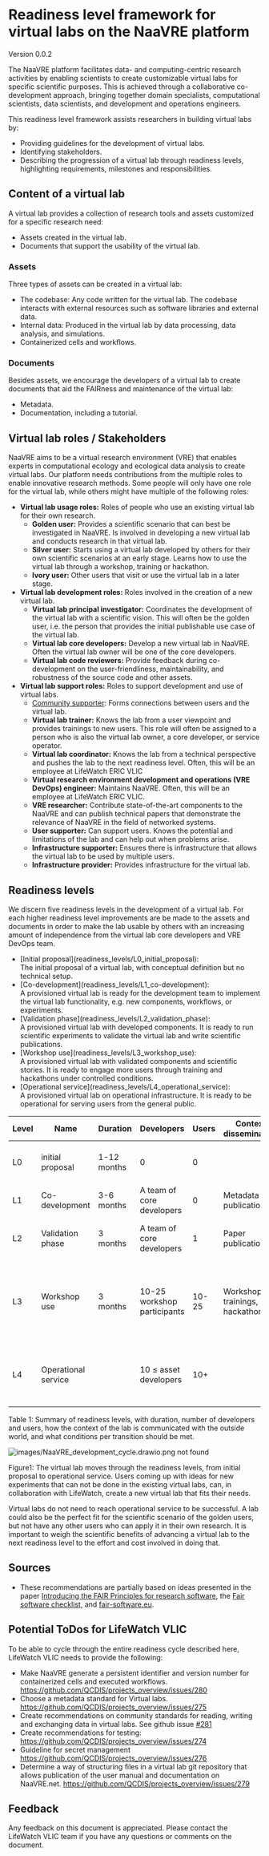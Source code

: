 # Readiness level framework for virtual labs on the NaaVRE platform


Version 0.0.2

The NaaVRE platform facilitates data- and computing-centric research activities by enabling scientists to create customizable virtual labs for specific scientific purposes.
This is achieved through a collaborative co-development approach, bringing together domain specialists, computational scientists, data scientists, and development and operations engineers.

This readiness level framework assists researchers in building virtual labs by:
* Providing guidelines for the development of virtual labs.
* Identifying stakeholders.
* Describing the progression of a virtual lab through readiness levels,
highlighting requirements, milestones and responsibilities.

## Content of a virtual lab
A virtual lab provides a collection of research tools and assets customized for a specific research need:

* Assets created in the virtual lab.
* Documents that support the usability of the virtual lab.

### Assets
Three types of assets can be created in a virtual lab:

* The codebase: Any code written for the virtual lab. The codebase interacts with external resources such as software libraries and external data.
* Internal data: Produced in the virtual lab by data processing, data analysis, and simulations.
* Containerized cells and workflows.

### Documents
Besides assets, we encourage the developers of a virtual lab to create documents that aid the FAIRness and maintenance of the virtual lab:
* Metadata.
* Documentation, including a tutorial.

## Virtual lab roles /  Stakeholders
NaaVRE aims to be a virtual research environment (VRE) that enables experts in computational ecology and ecological data analysis
to create virtual labs.
Our platform needs contributions from the multiple roles to enable innovative research methods. Some people will only have
one role for the virtual lab, while others might have multiple of the following roles:

* **Virtual lab usage roles:** Roles of people who use an existing virtual lab for their own research.
  * **Golden user:** Provides a scientific scenario that can best be investigated in NaaVRE. Is involved in developing a
  new virtual lab and conducts research in that virtual lab.
  * **Silver user:** Starts using a virtual lab developed by others for their own scientific scenarios at an early stage.
  Learns how to use the virtual lab through a workshop, training or hackathon.
  * **Ivory user:** Other users that visit or use the virtual lab in a later stage.
* **Virtual lab development roles:** Roles involved in the creation of a new virtual lab.
  * **Virtual lab principal investigator:** Coordinates the development of the virtual lab with a scientific vision.
  This will often be the golden user, i.e. the person that provides the initial publishable use case of the virtual lab.
  * **Virtual lab core developers:** Develop a new virtual lab in NaaVRE. Often the virtual lab owner will be one of the core developers.
  * **Virtual lab code reviewers:** Provide feedback during co-development on the user-friendliness, maintainability, and robustness of the
  source code and other assets.
* **Virtual lab support roles:** Roles to support development and use of virtual labs.
  * [Community supporter](Virtual_lab_roles/Community_supporter): Forms connections between users and the virtual lab.
  * **Virtual lab trainer:** Knows the lab from a user viewpoint and provides trainings to new users. This role will often be assigned to a person who is also the virtual lab owner, a core developer, or service operator.
  * **Virtual lab coordinator:** Knows the lab from a technical perspective and pushes the lab to the next readiness level. Often, this will be an employee at LifeWatch ERIC VLIC
  * **Virtual research environment development and operations (VRE DevOps) engineer:** Maintains NaaVRE. Often, this will be an employee at LifeWatch ERIC VLIC.
  * **VRE researcher:** Contribute state-of-the-art components to the NaaVRE and can publish technical papers
  that demonstrate the relevance of NaaVRE in the field of networked systems.
  * **User supporter:** Can support users. Knows the potential and limitations of the lab and can help out when problems arise.
  * **Infrastructure supporter:** Ensures there is infrastructure that allows the virtual lab to be used by multiple users.
  * **Infrastructure provider:** Provides infrastructure for the virtual lab.

## Readiness levels
We discern five readiness levels in the development of a virtual lab.
For each higher readiness level improvements are be made to the assets and documents in order to make the lab usable by others
with an increasing amount of independence from the virtual lab core developers and VRE DevOps team.

<ul style={{ listStyleType: 'none' }}>
    <li> <Downward_arrow text="L0"/> [Initial proposal](readiness_levels/L0_initial_proposal): <div>The initial proposal of a virtual lab, with conceptual definition but no technical setup. </div></li>
    <li> <Downward_arrow text="L1"/> [Co-development](readiness_levels/L1_co-development): <div>A provisioned virtual lab is ready for the development team to implement the virtual lab functionality, e.g. new components, workflows, or experiments. </div></li>
    <li> <Downward_arrow text="L2"/> [Validation phase](readiness_levels/L2_validation_phase): <div>A provisioned virtual lab with developed components. It is ready to run scientific experiments to validate the virtual lab and write scientific publications. </div></li>
    <li> <Downward_arrow text="L3"/> [Workshop use](readiness_levels/L3_workshop_use): <div>A provisioned virtual lab with validated components and scientific stories. It is ready to engage more users through training and hackathons under controlled conditions. </div></li>
    <li> <Downward_arrow text="L4"/> [Operational service](readiness_levels/L4_operational_service): <div>A provisioned virtual lab on operational infrastructure. It is ready to be operational for serving users from the general public. </div></li>
</ul>

| Level | Name                | Duration    | Developers                  | Users | Context dissemination            | Entering condition                                                     | Exit condition                                                                     |
|-------|---------------------|-------------|-----------------------------|-------|----------------------------------|------------------------------------------------------------------------|------------------------------------------------------------------------------------|
| L0    | initial proposal    | 1-12 months | 0                           | 0     |                                  | A good idea & Available resources.                                     | Set up a concrete lab on the platform.                                             |
| L1    | Co-development      | 3-6 months  | A team of core developers   | 0     | Metadata publication             | A lab & a core development team.                                       | A lab ready for scientific experiments.                                            |
| L2    | Validation phase    | 3 months    | A team of core developers   | 1     | Paper publication                | A lab ready for writing a scientific paper.                            | One or two papers submitted to publication.                                        |
| L3    | Workshop use        | 3 months    | 10-25 workshop participants | 10-25 | Workshops, trainings, hackathons | A working lab with documentation and training material.                | The lab has been tested in workshops / hackathons, and has an emerging  community. |
| L4    | Operational service |             | 10 ≤ asset developers       | 10+   |                                  | The lab is operational, and can be managed on research infrastructure. |                                                                                    |

Table 1: Summary of readiness levels, with duration, number of developers and users,
how the context of the lab is communicated with the outside world, and what conditions per transition should be met.

![ images/NaaVRE_development_cycle.drawio.png not found](images/NaaVRE_development_cycle.drawio.png)

Figure1: The virtual lab moves through the readiness levels, from initial proposal to operational service.
Users coming up with ideas for new experiments that can not be done in the existing virtual labs,
can, in collaboration with LifeWatch, create a new virtual lab that fits their needs.

Virtual labs do not need to reach operational service to be successful. A lab could also be the perfect fit for the scientific
scenario of the golden users, but not have any other users who can apply it in their own research.
It is important to weigh the scientific benefits of advancing a virtual lab to the next readiness level to the effort and cost involved in doing that.

## Sources
* These recommendations are partially based on ideas presented in the paper [Introducing the FAIR Principles for research software](https://www.nature.com/articles/s41597-022-01710-x), the [Fair software checklist](https://fairsoftwarechecklist.net/v0.2/), and [fair-software.eu](https://fair-software.eu/recommendations/license).

## Potential ToDos for LifeWatch VLIC
To be able to cycle through the entire readiness cycle described here, LifeWatch VLIC needs to provide the following:

* Make NaaVRE generate a persistent identifier and version number for containerized cells and executed workflows. https://github.com/QCDIS/projects_overview/issues/280
* Choose a metadata standard for Virtual labs.  https://github.com/QCDIS/projects_overview/issues/275
* Create recommendations on community standards for reading, writing and exchanging data in virtual labs. See github issue [#281](https://github.com/QCDIS/projects_overview/issues/281)
* Create recommendations for testing: https://github.com/QCDIS/projects_overview/issues/274
* Guideline for secret management https://github.com/QCDIS/projects_overview/issues/276
* Determine a way of structuring files in a virtual lab git repository that allows publication of the user manual and documentation on NaaVRE.net.  https://github.com/QCDIS/projects_overview/issues/279

## Feedback
Any feedback on this document is appreciated. Please contact the LifeWatch VLIC team if you have any questions or comments on the document.